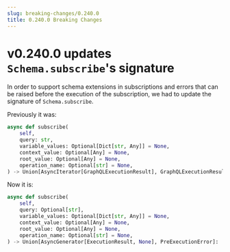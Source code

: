 ```yaml
---
slug: breaking-changes/0.240.0
title: 0.240.0 Breaking Changes
---
```


# v0.240.0 updates `Schema.subscribe`'s signature

In order to support schema extensions in subscriptions and errors that can be
raised before the execution of the subscription, we had to update the signature
of `Schema.subscribe`.

Previously it was:

```python
async def subscribe(
    self,
    query: str,
    variable_values: Optional[Dict[str, Any]] = None,
    context_value: Optional[Any] = None,
    root_value: Optional[Any] = None,
    operation_name: Optional[str] = None,
) -> Union[AsyncIterator[GraphQLExecutionResult], GraphQLExecutionResult]:
```

Now it is:

```python
async def subscribe(
    self,
    query: Optional[str],
    variable_values: Optional[Dict[str, Any]] = None,
    context_value: Optional[Any] = None,
    root_value: Optional[Any] = None,
    operation_name: Optional[str] = None,
) -> Union[AsyncGenerator[ExecutionResult, None], PreExecutionError]:
```